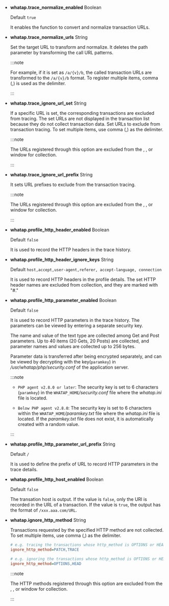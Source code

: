 - **whatap.trace_normalize_enabled** <span class='type'>Boolean</span>

  Default `true`

  It enables the function to convert and normalize transaction URLs.

- **whatap.trace_normalize_urls** <span class='type'>String</span>

  Set the target URL to transform and normalize. It deletes the path parameter by transforming the call URL patterns. 

  :::note

  For example, if it is set as `/a/{v}/b`, the called transaction URLs are transformed to the `/a/{v}/b` format. To register multiple items, comma (,) is used as the delimiter.

  :::

- **whatap.trace_ignore_url_set** <span class='type'>String</span>

  If a specific URL is set, the corresponding transactions are excluded from tracing. The set URLs are not displayed in the transaction list because they do not collect transaction data. Set URLs to exclude from transaction tracing. To set multiple items, use comma (,) as the delimiter.

  :::note

  The URLs registered through this option are excluded from the <Cmdname sid="side_hitmap" className="uitext" />, <Cmdname sid="TTL06209" className="uitext" />, or <Cmdname sid="TTL06527" className="uitext" /> window for collection.

  :::

- **whatap.trace_ignore_url_prefix** <span class='type'>String</span>

  It sets URL prefixes to exclude from the transaction tracing.

  :::note

  The URLs registered through this option are excluded from the <Cmdname sid="side_hitmap" className="uitext" />, <Cmdname sid="TTL06209" className="uitext" />, or <Cmdname sid="TTL06527" className="uitext" /> window for collection.

  :::

- **whatap.profile_http_header_enabled** <span class='type'>Boolean</span>

  Default `false`

  It is used to record the HTTP headers in the trace history.

- **whatap.profile_http_header_ignore_keys** <span class='type'>String</span>

  Default `host,accept,user-agent,referer, accept-language, connection`

  It is used to record HTTP headers in the profile details. The set HTTP header names are excluded from collection, and they are marked with "#."

- **whatap.profile_http_parameter_enabled** <span class='type'>Boolean</span><ScrollToLink anchor='profile_http_parameter' />

  Default `false`

  It is used to record HTTP parameters in the trace history. The parameters can be viewed by entering a separate security key.

  The name and value of the text type are collected among Get and Post parameters. Up to 40 items (20 Gets, 20 Posts) are collected, and parameter names and values are collected up to 256 bytes.

  Parameter data is transferred after being encrypted separately, and can be viewed by decrypting with the key(`paramkey`) in _/usr/whatap/php/security.conf_ of the application server.

  :::note

  - <code class="my">PHP agent v2.8.0 or later</code>: The security key is set to 6 characters (`paramkey`) in the `WHATAP_HOME`*/security.conf* file where the *whatap.ini* file is located.

  - <code class="my">Below PHP agent v2.8.0</code>: The security key is set to 6 characters within the `WHATAP_HOME`*/paramkey.txt* file where the *whatap.ini* file is located. If the *paramkey.txt* file does not exist, it is automatically created with a random value.

  :::

- **whatap.profile_http_parameter_url_prefix** <span class='type'>String</span>

  Default `/`

  It is used to define the prefix of URL to record HTTP parameters in the trace details.

- **whatap.profile_http_host_enabled** <span class='type'>Boolean</span>

  Default `false`

  The transation host is output. If the value is `false`, only the URI is recorded in the URL of a transaction. If the value is `true`, the output has the format of `/xxx.aaa.com/URL`.

- **whatap.ignore_http_method** <span class='type'>String</span>

  Transactions requested by the specified HTTP method are not collected. To set multiple items, use comma (,) as the delimiter.

  ```ini title="whatap.ini"
  # e.g. tracing the transactions whose http_method is OPTIONS or HEAD
  ignore_http_method=PATCH,TRACE

  # e.g. ignoring the transactions whose http_method is OPTIONS or HEAD
  ignore_http_method=OPTIONS,HEAD
  ```

  :::note

  The HTTP methods registered through this option are excluded from the <Cmdname sid="side_hitmap" className="uitext" />, <Cmdname sid="TTL06209" className="uitext" />, or <Cmdname sid="TTL06527" className="uitext" /> window for collection.

  :::
